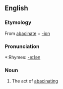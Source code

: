 ==English==

===Etymology===
From [[abacinate]] + [[-ion]]

===Pronunciation===
*:Rhymes: [[Rhymes:English:-eɪʃǝn|-eɪʃǝn]]

===Noun===
{{infl|en|noun}}

# The act of [[abacinating]]
